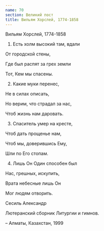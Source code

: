 ```yaml
---
name: 70
section: Великий пост
title: Вильям Хорслей, 1774-1858
---
```

Вильям Хорслей, 1774-1858


1. Есть холм высокий там, вдали

От городской стены,

Где был распят за грех земли

Тот, Кем мы спасены.


2. Какие муки перенес,

Не в силах описать,

Но верим, что страдал за нас,

Чтоб жизнь нам даровать.


3. Спаситель умер на кресте,

Чтоб дать прощенье нам,

Чтоб мы, доверившись Ему,

Шли по Его стопам.


4. Лишь Он Один способен был

Нас, грешных, искупить,

Врата небесные лишь Он

Мог людям отворить.


Сесиль Александр

Лютеранский сборник Литургии и гимнов.

– Алматы, Казахстан, 1999